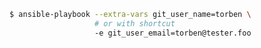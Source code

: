 <CodeSurferLayout>

```bash 1[20:99],3 title="Pass variables from command line"
$ ansible-playbook --extra-vars git_user_name=torben \
                   # or with shortcut
                   -e git_user_email=torben@tester.foo 
```

</CodeSurferLayout>
